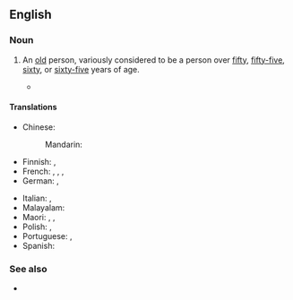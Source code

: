 ==English==

===Noun===
{{en-noun}}

# An [[old]] person, variously considered to be a person over [[fifty]], [[fifty-five]], [[sixty]], or [[sixty-five]] years of age.
#: {{syn|en|senior|q1=US|older adult|q2=euphemism|pensioner|Thesaurus:old person}}
#: {{coordinate terms|en|pensioner|retiree}}
#* {{quote-book
|en
|year=2004
|last=Carlin
|first=George
|authorlink=George Carlin
|title={{w|When Will Jesus Bring the Pork Chops?}}
|url=https://archive.org/details/whenwilljesusbri00hype/
|location=[[New York]]
|publisher={{w|Hyperion Books}}
|ISBN=1-4013-0821-X
|OCLC=757869006
|OL=24604921M
|page=209
|pageurl=https://archive.org/details/whenwilljesusbri00hype/page/209/
|text=Good news for '''senior citizens''': Death is near!}}

====Translations====
{{trans-top|old person}}
* Chinese:
*: Mandarin: {{t|cmn|[[老年人]]|tr=lǎo nián rén}}
* Finnish: {{t+|fi|vanhus}}, {{t+|fi|eläkeikäinen}}
* French: {{t+|fr|personne âgée|f}}, {{t+|fr|sénior|m|f}}, {{t+|fr|vieillard|m}}, {{t+|fr|vieillarde|f}}
* German: {{t+|de|Senior|m}}, {{t+|de|Seniorin|f}}
{{trans-mid}}
* Italian: {{t+|it|anziano|m}}, {{t+|it|anziana|f}}
* Malayalam: {{t|ml|വയോധികന്‍|m}}
* Maori: {{t|mi|mātāpuputu}}, {{t|mi|pāhake}}, {{t|mi|kaumātua}}
* Polish: {{t+|pl|senior|m}}, {{t+|pl|seniorka|f}}
* Portuguese: {{t+|pt|idoso|m}}, {{t+|pt|idosa|f}}
* Spanish: {{t|es|adulto mayor|m}}
{{trans-bottom}}

===See also===
* {{l|en|grey power}}